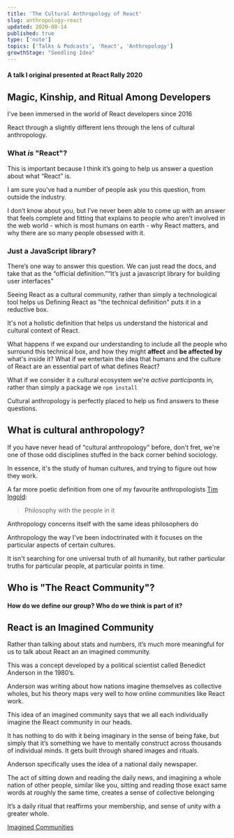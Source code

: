 ```yaml
---
title: 'The Cultural Anthropology of React'
slug: anthropology-react
updated: 2020-08-14
published: true
type: ['note']
topics: ['Talks & Podcasts', 'React', 'Anthropology']
growthStage: "Seedling Idea"
---
```


#### A talk I original presented at React Rally 2020

## Magic, Kinship, and Ritual Among Developers

I've been immersed in the world of React developers since 2016

React through a slightly different lens through the lens of cultural anthropology.

### What _is_ "React"?

This is important because I think it’s going to help us answer a question about what “React” is.

I am sure you’ve had a number of people ask you this question, from outside the industry.

I don’t know about you, but I’ve never been able to come up with an answer that feels complete and fitting that explains to people who aren’t involved in the web world - which is most humans on earth - why React matters, and why there are so many people obsessed with it.

### Just a JavaScript library?

There’s one way to answer this question. We can just read the docs, and take that as the “official definition.”“It’s just a javascript library for building user interfaces”


Seeing React as a cultural community, rather than simply a technological tool helps us
Defining React as "the technical definition" puts it in a reductive box.

It's not a holistic definition that helps us understand the historical and cultural context of React.

What happens if we expand our understanding to include all the people who surround this technical box, and how they might __affect__ and __be affected by__ what's inside it? What if we entertain the idea that humans and the culture of React are an essential part of what defines React?

What if we consider it a cultural ecosystem we're _active participants_ in, rather than simply a package we `npm install`

Cultural anthropology is perfectly placed to help us find answers to these questions.

## What is cultural anthropology?

If you have never head of "cultural anthropology" before, don't fret, we're one of those odd disciplines stuffed in the back corner behind sociology.

In essence, it's the study of human cultures, and trying to figure out how they work.

A far more poetic definition from one of my favourite anthropologists [Tim Ingold]():

> Philosophy with the people in it

Anthropology concerns itself with the same ideas philosophers do

Anthropology the way I've been indoctrinated with it focuses on the particular aspects of certain cultures.

It isn't searching for one universal truth of all humanity, but rather particular truths for particular people, at particular points in time.

## Who is "The React Community"?

#### How do we define our group? Who do we think is part of it?

## React is an Imagined Community

Rather than talking about stats and numbers, it’s much more meaningful for us to talk about React an an imagined community.

This was a concept developed by a political scientist called Benedict Anderson in the 1980’s.

Anderson was writing about how nations imagine themselves as collective wholes, but his theory maps very well to how online communities like React work.

This idea of an imagined community says that we all each individually imagine the React community in our heads.

It has nothing to do with it being imaginary in the sense of being fake, but simply that it’s something we have to mentally construct across thousands of individual minds. It gets built through shared images and rituals.

Anderson specifically uses the idea of a national daily newspaper.

The act of sitting down and reading the daily news, and imagining a whole nation of other people, similar like you, sitting and reading those exact same words at roughly the same time, creates a sense of collective belonging

It’s a daily ritual that reaffirms your membership, and sense of unity with a greater whole.

[Imagined Communities](http://maggieappleton.com/imaged-communities)


